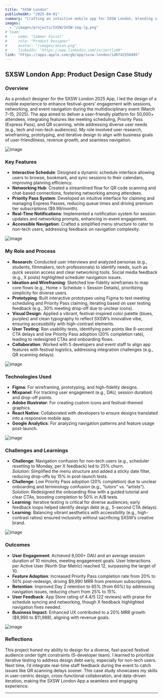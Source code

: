 ```yaml
---
title: "SXSW London"
publishedAt: "2025-04-01"
summary: "Crafting an intuitive mobile app for SXSW London, blending vibrant design with seamless navigation to enhance festival experiences through personalized content and effortless networking."
images:
  - "/images/projects/SXSW/SXSW-img-lg.png"
# team:
#   - name: "Sameer Faisal"
#     role: "Product Designer"
#     avatar: "/images/ahsan.png"
#     linkedIn: "https://www.linkedin.com/in/imrtls00"
link: "https://apps.apple.com/gb/app/sxsw-london/id6742550405"
---
```


## SXSW London App: Product Design Case Study

### Overview

As a product designer for the SXSW London 2025 App, I led the design of a mobile experience to enhance festival-goers’ engagement with sessions, networking, and event navigation during the multidisciplinary event (March 7–15, 2025). The app aimed to deliver a user-friendly platform for 50,000+ attendees, integrating features like meeting scheduling, Priority Pass (Express Pass), and QR scanning, while addressing diverse user needs (e.g., tech and non-tech audiences). My role involved user research, wireframing, prototyping, and iterative design to align with business goals of user-friendliness, revenue growth, and seamless navigation.

![image](/images/projects/SXSW/SXSW-img-sm.png)

### Key Features

- **Interactive Schedule**: Designed a dynamic schedule interface allowing users to browse, bookmark, and sync sessions to their calendars, improving planning efficiency.
- **Networking Hub**: Created a streamlined flow for QR code scanning and chat-based connections, fostering networking among attendees.
- **Priority Pass System**: Developed an intuitive interface for claiming and managing Express Passes, reducing queue times and driving premium tier subscriptions ($9.99/month).
- **Real-Time Notifications**: Implemented a notification system for session updates and networking prompts, enhancing in-event engagement.
- **Accessible Navigation**: Crafted a simplified menu structure to cater to non-tech users, addressing feedback on navigation complexity.

![image](/images/projects/SXSW/capturing.png)

### My Role and Process

- **Research**: Conducted user interviews and analyzed personas (e.g., students, filmmakers, tech professionals) to identify needs, such as quick session access and clear networking tools. Social media feedback (e.g., X posts) highlighted scheduler navigation issues.
- **Ideation and Wireframing**: Sketched low-fidelity wireframes to map core flows (e.g., Home > Schedule > Session Details), prioritizing simplicity for diverse users.
- **Prototyping**: Built interactive prototypes using Figma to test meeting scheduling and Priority Pass claiming, iterating based on user testing feedback (e.g., 30% meeting drop-off due to unclear icons).
- **Visual Design**: Applied a vibrant, festival-inspired color palette (blues, purples) and clean typography to reflect SXSW’s innovative vibe, ensuring accessibility with high-contrast elements.
- **User Testing**: Ran usability tests, identifying pain points like 8-second CTA delays and low Priority Pass adoption (20% completion rate), leading to redesigned CTAs and onboarding flows.
- **Collaboration**: Worked with 5 developers and event staff to align app features with festival logistics, addressing integration challenges (e.g., QR scanning delays).

![image](/images/projects/SXSW/app-event.png)

### Technologies Used

- **Figma**: For wireframing, prototyping, and high-fidelity designs.
- **Mixpanel**: For tracking user engagement (e.g., DAU, session duration) and drop-off points.
- **Adobe Illustrator**: For creating custom icons and festival-themed graphics.
- **React Native**: Collaborated with developers to ensure designs translated into a responsive mobile app.
- **Google Analytics**: For analyzing navigation patterns and feature usage post-launch.

![image](/images/projects/SXSW/use-case.png)

### Challenges and Learnings

- **Challenge**: Navigation confusion for non-tech users (e.g., scheduler resetting to Monday, per X feedback) led to 25% churn.  
  _Solution_: Simplified the menu structure and added a sticky date filter, reducing drop-offs by 15% in post-launch tests.
- **Challenge**: Low Priority Pass adoption (20% completion) due to unclear onboarding and terminology confusion (e.g., “tutors” vs. “artists”).  
  _Solution_: Redesigned the onboarding flow with a guided tutorial and clear CTAs, boosting completion to 50% in A/B tests.
- **Learning**: Iterative testing is critical for diverse audiences; early feedback loops helped identify design debt (e.g., 5-second CTA delays).
- **Learning**: Balancing vibrant aesthetics with accessibility (e.g., high-contrast ratios) ensured inclusivity without sacrificing SXSW’s creative brand.

![image](/images/projects/SXSW/making.jpeg)

### Outcomes

- **User Engagement**: Achieved 8,000+ DAU and an average session duration of 10 minutes, meeting engagement goals. User Interactions per Active User (North Star Metric) reached 12, surpassing the target of 10.
- **Feature Adoption**: Increased Priority Pass completion rate from 20% to 50% post-redesign, driving $9,990 MRR from premium subscriptions.
- **Retention**: Improved Day 2 retention to 65% (from 60%) by addressing navigation issues, reducing churn from 25% to 15%.
- **User Feedback**: App Store rating of 4.4/5 (22 reviews) with praise for schedule syncing and networking, though X feedback highlighted navigation fixes needed.[](https://designerup.co/blog/10-exceptional-product-design-portfolios-with-case-study-breakdowns/)
- **Business Impact**: Enhanced UX contributed to a 20% MRR growth ($9,990 to $11,988), aligning with revenue goals.

![image](/images/projects/SXSW/feedback.png)

### Reflections

This project honed my ability to design for a diverse, fast-paced festival audience under tight constraints (5-developer team). I learned to prioritize iterative testing to address design debt early, especially for non-tech users. Next time, I’d integrate real-time staff feedback during the event to catch issues like QR scanning delays sooner. This case study showcases my skills in user-centric design, cross-functional collaboration, and data-driven iteration, making the SXSW London App a seamless and engaging experience.

---
